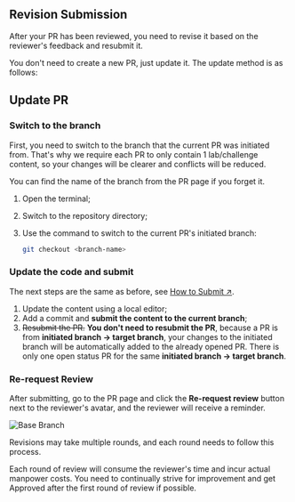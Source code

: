 ## Revision Submission

After your PR has been reviewed, you need to revise it based on the reviewer's feedback and resubmit it.

You don't need to create a new PR, just update it. The update method is as follows:

## Update PR

### Switch to the branch

First, you need to switch to the branch that the current PR was initiated from. That's why we require each PR to only contain 1 lab/challenge content, so your changes will be clearer and conflicts will be reduced.

You can find the name of the branch from the PR page if you forget it.

1. Open the terminal;
2. Switch to the repository directory;
3. Use the command to switch to the current PR's initiated branch:

   ```bash
   git checkout <branch-name>
   ```

### Update the code and submit

The next steps are the same as before, see [How to Submit ↗](how-to-submit).

1. Update the content using a local editor;
2. Add a commit and **submit the content to the current branch**;
3. ~~Resubmit the PR.~~ **You don't need to resubmit the PR**, because a PR is from **initiated branch → target branch**, your changes to the initiated branch will be automatically added to the already opened PR. There is only one open status PR for the same **initiated branch → target branch**.

### Re-request Review

After submitting, go to the PR page and click the **Re-request review** button next to the reviewer's avatar, and the reviewer will receive a reminder.

![Base Branch](.github/assets/re-request-review.png)

Revisions may take multiple rounds, and each round needs to follow this process.

Each round of review will consume the reviewer's time and incur actual manpower costs. You need to continually strive for improvement and get Approved after the first round of review if possible.
